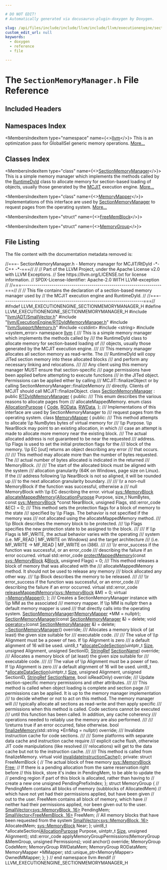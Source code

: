 ```yaml
---

# DO NOT EDIT!
# Automatically generated via docusaurus-plugin-doxygen by Doxygen.

slug: /api/files/include/include/llvm/include/llvm/executionengine/sectionmemorymanager-h
custom_edit_url: null
keywords:
  - doxygen
  - reference
  - file

---
```





# The `SectionMemoryManager.h` File Reference

<DoxygenPage pluginConfig={pluginConfig}>



## Included Headers

<IncludesList>
<IncludesListItem
  filePath="llvm/ADT/SmallVector.h"
  permalink="/docs/api/files/include/include/llvm/include/llvm/adt/smallvector-h"
  isLocal="true" />
<IncludesListItem
  filePath="llvm/ExecutionEngine/RTDyldMemoryManager.h"
  permalink="/docs/api/files/include/include/llvm/include/llvm/executionengine/rtdyldmemorymanager-h"
  isLocal="true" />
<IncludesListItem
  filePath="llvm/Support/Memory.h"
  permalink="/docs/api/files/include/include/llvm/include/llvm/support/memory-h"
  isLocal="true" />
<IncludesListItem
  filePath="cstdint"
  permalink=""
  isLocal="false" />
<IncludesListItem
  filePath="string"
  permalink=""
  isLocal="false" />
<IncludesListItem
  filePath="system_error"
  permalink=""
  isLocal="false" />
</IncludesList>

## Namespaces Index

<MembersIndex>

<MembersIndexItem
  type="namespace"
  name={<><a href="/docs/api/namespaces/llvm">llvm</a></>}>
This is an optimization pass for GlobalISel generic memory operations. <a href="/docs/api/namespaces/llvm/#details">More...</a>
</MembersIndexItem>

</MembersIndex>

## Classes Index

<MembersIndex>

<MembersIndexItem
  type="class"
  name={<><a href="/docs/api/classes/llvm/sectionmemorymanager">SectionMemoryManager</a></>}>
This is a simple memory manager which implements the methods called by the <a href="/docs/api/classes/llvm/runtimedyld">RuntimeDyld</a> class to allocate memory for section-based loading of objects, usually those generated by the <a href="/docs/api/classes/llvm/mcjit">MCJIT</a> execution engine. <a href="/docs/api/classes/llvm/sectionmemorymanager/#details">More...</a>
</MembersIndexItem>

<MembersIndexItem
  type="class"
  name={<><a href="/docs/api/classes/llvm/sectionmemorymanager/memorymapper">MemoryMapper</a></>}>
Implementations of this interface are used by <a href="/docs/api/classes/llvm/sectionmemorymanager">SectionMemoryManager</a> to request pages from the operating system. <a href="/docs/api/classes/llvm/sectionmemorymanager/memorymapper/#details">More...</a>
</MembersIndexItem>

<MembersIndexItem
  type="struct"
  name={<><a href="/docs/api/structs/llvm/sectionmemorymanager/freememblock">FreeMemBlock</a></>}>
</MembersIndexItem>

<MembersIndexItem
  type="struct"
  name={<><a href="/docs/api/structs/llvm/sectionmemorymanager/memorygroup">MemoryGroup</a></>}>
</MembersIndexItem>

</MembersIndex>


## File Listing

The file content with the documentation metadata removed is:

<ProgramListing>

<Link id="l00001" /><CodeLine lineNumber="1"><Highlight kind="comment">//===- SectionMemoryManager.h - Memory manager for MCJIT/RtDyld -&#42;- C++ -&#42;-===//</Highlight><Highlight kind="normal"></Highlight></CodeLine>
<Link id="l00002" /><CodeLine lineNumber="2"><Highlight kind="normal"></Highlight><Highlight kind="comment">//</Highlight><Highlight kind="normal"></Highlight></CodeLine>
<Link id="l00003" /><CodeLine lineNumber="3"><Highlight kind="normal"></Highlight><Highlight kind="comment">// Part of the LLVM Project, under the Apache License v2.0 with LLVM Exceptions.</Highlight><Highlight kind="normal"></Highlight></CodeLine>
<Link id="l00004" /><CodeLine lineNumber="4"><Highlight kind="normal"></Highlight><Highlight kind="comment">// See https://llvm.org/LICENSE.txt for license information.</Highlight><Highlight kind="normal"></Highlight></CodeLine>
<Link id="l00005" /><CodeLine lineNumber="5"><Highlight kind="normal"></Highlight><Highlight kind="comment">// SPDX-License-Identifier: Apache-2.0 WITH LLVM-exception</Highlight><Highlight kind="normal"></Highlight></CodeLine>
<Link id="l00006" /><CodeLine lineNumber="6"><Highlight kind="normal"></Highlight><Highlight kind="comment">//</Highlight><Highlight kind="normal"></Highlight></CodeLine>
<Link id="l00007" /><CodeLine lineNumber="7"><Highlight kind="normal"></Highlight><Highlight kind="comment">//===----------------------------------------------------------------------===//</Highlight><Highlight kind="normal"></Highlight></CodeLine>
<Link id="l00008" /><CodeLine lineNumber="8"><Highlight kind="normal"></Highlight><Highlight kind="comment">//</Highlight><Highlight kind="normal"></Highlight></CodeLine>
<Link id="l00009" /><CodeLine lineNumber="9"><Highlight kind="normal"></Highlight><Highlight kind="comment">// This file contains the declaration of a section-based memory manager used by</Highlight><Highlight kind="normal"></Highlight></CodeLine>
<Link id="l00010" /><CodeLine lineNumber="10"><Highlight kind="normal"></Highlight><Highlight kind="comment">// the MCJIT execution engine and RuntimeDyld.</Highlight><Highlight kind="normal"></Highlight></CodeLine>
<Link id="l00011" /><CodeLine lineNumber="11"><Highlight kind="normal"></Highlight><Highlight kind="comment">//</Highlight><Highlight kind="normal"></Highlight></CodeLine>
<Link id="l00012" /><CodeLine lineNumber="12"><Highlight kind="normal"></Highlight><Highlight kind="comment">//===----------------------------------------------------------------------===//</Highlight><Highlight kind="normal"></Highlight></CodeLine>
<Link id="l00013" /><CodeLine lineNumber="13"><Highlight kind="normal"></Highlight></CodeLine>
<Link id="l00014" /><CodeLine lineNumber="14"><Highlight kind="normal"></Highlight><Highlight kind="preprocessor">#ifndef LLVM&#95;EXECUTIONENGINE&#95;SECTIONMEMORYMANAGER&#95;H</Highlight><Highlight kind="normal"></Highlight></CodeLine>
<Link id="l00015" /><CodeLine lineNumber="15"><Highlight kind="normal"></Highlight><Highlight kind="preprocessor">#define LLVM&#95;EXECUTIONENGINE&#95;SECTIONMEMORYMANAGER&#95;H</Highlight><Highlight kind="normal"></Highlight></CodeLine>
<Link id="l00016" /><CodeLine lineNumber="16"><Highlight kind="normal"></Highlight></CodeLine>
<Link id="l00017" /><CodeLine lineNumber="17"><Highlight kind="normal"></Highlight><Highlight kind="preprocessor">#include &quot;<a href="/docs/api/files/include/include/llvm/include/llvm/adt/smallvector-h">llvm/ADT/SmallVector.h</a>&quot;</Highlight><Highlight kind="normal"></Highlight></CodeLine>
<Link id="l00018" /><CodeLine lineNumber="18"><Highlight kind="normal"></Highlight><Highlight kind="preprocessor">#include &quot;<a href="/docs/api/files/include/include/llvm/include/llvm/executionengine/rtdyldmemorymanager-h">llvm/ExecutionEngine/RTDyldMemoryManager.h</a>&quot;</Highlight><Highlight kind="normal"></Highlight></CodeLine>
<Link id="l00019" /><CodeLine lineNumber="19"><Highlight kind="normal"></Highlight><Highlight kind="preprocessor">#include &quot;<a href="/docs/api/files/include/include/llvm/include/llvm/support/memory-h">llvm/Support/Memory.h</a>&quot;</Highlight><Highlight kind="normal"></Highlight></CodeLine>
<Link id="l00020" /><CodeLine lineNumber="20"><Highlight kind="normal"></Highlight><Highlight kind="preprocessor">#include &lt;cstdint&gt;</Highlight><Highlight kind="normal"></Highlight></CodeLine>
<Link id="l00021" /><CodeLine lineNumber="21"><Highlight kind="normal"></Highlight><Highlight kind="preprocessor">#include &lt;string&gt;</Highlight><Highlight kind="normal"></Highlight></CodeLine>
<Link id="l00022" /><CodeLine lineNumber="22"><Highlight kind="normal"></Highlight><Highlight kind="preprocessor">#include &lt;system&#95;error&gt;</Highlight><Highlight kind="normal"></Highlight></CodeLine>
<Link id="l00023" /><CodeLine lineNumber="23"><Highlight kind="normal"></Highlight></CodeLine>
<Link id="l00024" /><CodeLine lineNumber="24"><Highlight kind="normal"></Highlight><Highlight kind="keyword">namespace </Highlight><Highlight kind="normal"><a href="/docs/api/namespaces/llvm">llvm</a> &#123;</Highlight></CodeLine>
<Link id="l00025" /><CodeLine lineNumber="25"><Highlight kind="normal"></Highlight><Highlight kind="comment"></Highlight></CodeLine>
<Link id="l00026" /><CodeLine lineNumber="26"><Highlight kind="comment">/// This is a simple memory manager which implements the methods called by</Highlight></CodeLine>
<Link id="l00027" /><CodeLine lineNumber="27"><Highlight kind="comment">/// the RuntimeDyld class to allocate memory for section-based loading of</Highlight></CodeLine>
<Link id="l00028" /><CodeLine lineNumber="28"><Highlight kind="comment">/// objects, usually those generated by the MCJIT execution engine.</Highlight></CodeLine>
<Link id="l00029" /><CodeLine lineNumber="29"><Highlight kind="comment">///</Highlight></CodeLine>
<Link id="l00030" /><CodeLine lineNumber="30"><Highlight kind="comment">/// This memory manager allocates all section memory as read-write.  The</Highlight></CodeLine>
<Link id="l00031" /><CodeLine lineNumber="31"><Highlight kind="comment">/// RuntimeDyld will copy JITed section memory into these allocated blocks</Highlight></CodeLine>
<Link id="l00032" /><CodeLine lineNumber="32"><Highlight kind="comment">/// and perform any necessary linking and relocations.</Highlight></CodeLine>
<Link id="l00033" /><CodeLine lineNumber="33"><Highlight kind="comment">///</Highlight></CodeLine>
<Link id="l00034" /><CodeLine lineNumber="34"><Highlight kind="comment">/// Any client using this memory manager MUST ensure that section-specific</Highlight></CodeLine>
<Link id="l00035" /><CodeLine lineNumber="35"><Highlight kind="comment">/// page permissions have been applied before attempting to execute functions</Highlight></CodeLine>
<Link id="l00036" /><CodeLine lineNumber="36"><Highlight kind="comment">/// in the JITed object.  Permissions can be applied either by calling</Highlight></CodeLine>
<Link id="l00037" /><CodeLine lineNumber="37"><Highlight kind="comment">/// MCJIT::finalizeObject or by calling SectionMemoryManager::finalizeMemory</Highlight></CodeLine>
<Link id="l00038" /><CodeLine lineNumber="38"><Highlight kind="comment">/// directly.  Clients of MCJIT should call MCJIT::finalizeObject.</Highlight><Highlight kind="normal"></Highlight></CodeLine>
<Link id="l00039" /><CodeLine lineNumber="39" lineLink="/docs/api/classes/llvm/sectionmemorymanager"><Highlight kind="normal"></Highlight><Highlight kind="keyword">class </Highlight><Highlight kind="normal"><a href="/docs/api/classes/llvm/sectionmemorymanager/#a3238490fd7e79eeb59559c5a9c57adb8">SectionMemoryManager</a> : </Highlight><Highlight kind="keyword">public</Highlight><Highlight kind="normal"> <a href="/docs/api/classes/llvm/rtdyldmemorymanager/#a741baee07db1228a893824c9f6e5c683">RTDyldMemoryManager</a> &#123;</Highlight></CodeLine>
<Link id="l00040" /><CodeLine lineNumber="40"><Highlight kind="normal"></Highlight><Highlight kind="keyword">public</Highlight><Highlight kind="normal">:</Highlight><Highlight kind="comment"></Highlight></CodeLine>
<Link id="l00041" /><CodeLine lineNumber="41"><Highlight kind="comment">  /// This enum describes the various reasons to allocate pages from</Highlight></CodeLine>
<Link id="l00042" /><CodeLine lineNumber="42"><Highlight kind="comment">  /// allocateMappedMemory.</Highlight><Highlight kind="normal"></Highlight></CodeLine>
<Link id="l00043" /><CodeLine lineNumber="43" lineLink="/docs/api/classes/llvm/sectionmemorymanager/#a0cdbe52ddf56f7c9188174848e9423a4"><Highlight kind="normal">  </Highlight><Highlight kind="keyword">enum class</Highlight><Highlight kind="normal"> <a href="/docs/api/classes/llvm/sectionmemorymanager/#a0cdbe52ddf56f7c9188174848e9423a4">AllocationPurpose</a> &#123;</Highlight></CodeLine>
<Link id="l00044" /><CodeLine lineNumber="44" lineLink="/docs/api/classes/llvm/sectionmemorymanager/#a0cdbe52ddf56f7c9188174848e9423a4aca0dbad92a874b2f69b549293387925e"><Highlight kind="normal">    <a href="/docs/api/classes/llvm/sectionmemorymanager/#a0cdbe52ddf56f7c9188174848e9423a4aca0dbad92a874b2f69b549293387925e">Code</a>,</Highlight></CodeLine>
<Link id="l00045" /><CodeLine lineNumber="45" lineLink="/docs/api/classes/llvm/sectionmemorymanager/#a0cdbe52ddf56f7c9188174848e9423a4a38ff86a50131b388742b542528d67ac7"><Highlight kind="normal">    <a href="/docs/api/classes/llvm/sectionmemorymanager/#a0cdbe52ddf56f7c9188174848e9423a4a38ff86a50131b388742b542528d67ac7">ROData</a>,</Highlight></CodeLine>
<Link id="l00046" /><CodeLine lineNumber="46" lineLink="/docs/api/classes/llvm/sectionmemorymanager/#a0cdbe52ddf56f7c9188174848e9423a4a93131f8e50abc73a8e6bf07701a3633c"><Highlight kind="normal">    <a href="/docs/api/classes/llvm/sectionmemorymanager/#a0cdbe52ddf56f7c9188174848e9423a4a93131f8e50abc73a8e6bf07701a3633c">RWData</a>,</Highlight></CodeLine>
<Link id="l00047" /><CodeLine lineNumber="47"><Highlight kind="normal">  &#125;;</Highlight></CodeLine>
<Link id="l00048" /><CodeLine lineNumber="48"><Highlight kind="normal"></Highlight><Highlight kind="comment"></Highlight></CodeLine>
<Link id="l00049" /><CodeLine lineNumber="49"><Highlight kind="comment">  /// Implementations of this interface are used by SectionMemoryManager to</Highlight></CodeLine>
<Link id="l00050" /><CodeLine lineNumber="50"><Highlight kind="comment">  /// request pages from the operating system.</Highlight><Highlight kind="normal"></Highlight></CodeLine>
<Link id="l00051" /><CodeLine lineNumber="51" lineLink="/docs/api/classes/llvm/sectionmemorymanager/memorymapper"><Highlight kind="normal">  </Highlight><Highlight kind="keyword">class </Highlight><Highlight kind="normal"><a href="/docs/api/classes/llvm/sectionmemorymanager/memorymapper">MemoryMapper</a> &#123;</Highlight></CodeLine>
<Link id="l00052" /><CodeLine lineNumber="52"><Highlight kind="normal">  </Highlight><Highlight kind="keyword">public</Highlight><Highlight kind="normal">:</Highlight><Highlight kind="comment"></Highlight></CodeLine>
<Link id="l00053" /><CodeLine lineNumber="53"><Highlight kind="comment">    /// This method attempts to allocate \\p NumBytes bytes of virtual memory for</Highlight></CodeLine>
<Link id="l00054" /><CodeLine lineNumber="54"><Highlight kind="comment">    /// \\p Purpose.  \\p NearBlock may point to an existing allocation, in which</Highlight></CodeLine>
<Link id="l00055" /><CodeLine lineNumber="55"><Highlight kind="comment">    /// case an attempt is made to allocate more memory near the existing block.</Highlight></CodeLine>
<Link id="l00056" /><CodeLine lineNumber="56"><Highlight kind="comment">    /// The actual allocated address is not guaranteed to be near the requested</Highlight></CodeLine>
<Link id="l00057" /><CodeLine lineNumber="57"><Highlight kind="comment">    /// address.  \\p Flags is used to set the initial protection flags for the</Highlight></CodeLine>
<Link id="l00058" /><CodeLine lineNumber="58"><Highlight kind="comment">    /// block of the memory.  \\p EC &#91;out&#93; returns an object describing any error</Highlight></CodeLine>
<Link id="l00059" /><CodeLine lineNumber="59"><Highlight kind="comment">    /// that occurs.</Highlight></CodeLine>
<Link id="l00060" /><CodeLine lineNumber="60"><Highlight kind="comment">    ///</Highlight></CodeLine>
<Link id="l00061" /><CodeLine lineNumber="61"><Highlight kind="comment">    /// This method may allocate more than the number of bytes requested.  The</Highlight></CodeLine>
<Link id="l00062" /><CodeLine lineNumber="62"><Highlight kind="comment">    /// actual number of bytes allocated is indicated in the returned</Highlight></CodeLine>
<Link id="l00063" /><CodeLine lineNumber="63"><Highlight kind="comment">    /// MemoryBlock.</Highlight></CodeLine>
<Link id="l00064" /><CodeLine lineNumber="64"><Highlight kind="comment">    ///</Highlight></CodeLine>
<Link id="l00065" /><CodeLine lineNumber="65"><Highlight kind="comment">    /// The start of the allocated block must be aligned with the system</Highlight></CodeLine>
<Link id="l00066" /><CodeLine lineNumber="66"><Highlight kind="comment">    /// allocation granularity (64K on Windows, page size on Linux).  If the</Highlight></CodeLine>
<Link id="l00067" /><CodeLine lineNumber="67"><Highlight kind="comment">    /// address following \\p NearBlock is not so aligned, it will be rounded up</Highlight></CodeLine>
<Link id="l00068" /><CodeLine lineNumber="68"><Highlight kind="comment">    /// to the next allocation granularity boundary.</Highlight></CodeLine>
<Link id="l00069" /><CodeLine lineNumber="69"><Highlight kind="comment">    ///</Highlight></CodeLine>
<Link id="l00070" /><CodeLine lineNumber="70"><Highlight kind="comment">    /// \\r a non-null MemoryBlock if the function was successful, otherwise a</Highlight></CodeLine>
<Link id="l00071" /><CodeLine lineNumber="71"><Highlight kind="comment">    /// null MemoryBlock with \\p EC describing the error.</Highlight><Highlight kind="normal"></Highlight></CodeLine>
<Link id="l00072" /><CodeLine lineNumber="72"><Highlight kind="normal">    </Highlight><Highlight kind="keyword">virtual</Highlight><Highlight kind="normal"> <a href="/docs/api/classes/llvm/sys/memoryblock">sys::MemoryBlock</a></Highlight></CodeLine>
<Link id="l00073" /><CodeLine lineNumber="73" lineLink="/docs/api/classes/llvm/sectionmemorymanager/memorymapper/#adde0a4f446b881cf0417f861d025066f"><Highlight kind="normal">    <a href="/docs/api/classes/llvm/sectionmemorymanager/memorymapper/#adde0a4f446b881cf0417f861d025066f">allocateMappedMemory</a>(<a href="/docs/api/classes/llvm/sectionmemorymanager/#a0cdbe52ddf56f7c9188174848e9423a4">AllocationPurpose</a> Purpose, </Highlight><Highlight kind="keywordtype">size&#95;t</Highlight><Highlight kind="normal"> NumBytes,</Highlight></CodeLine>
<Link id="l00074" /><CodeLine lineNumber="74"><Highlight kind="normal">                         </Highlight><Highlight kind="keyword">const</Highlight><Highlight kind="normal"> <a href="/docs/api/classes/llvm/sys/memoryblock">sys::MemoryBlock</a> &#42;</Highlight><Highlight kind="keyword">const</Highlight><Highlight kind="normal"> NearBlock,</Highlight></CodeLine>
<Link id="l00075" /><CodeLine lineNumber="75"><Highlight kind="normal">                         </Highlight><Highlight kind="keywordtype">unsigned</Highlight><Highlight kind="normal"> Flags, std::error&#95;code &amp;EC) = 0;</Highlight></CodeLine>
<Link id="l00076" /><CodeLine lineNumber="76"><Highlight kind="normal"></Highlight><Highlight kind="comment"></Highlight></CodeLine>
<Link id="l00077" /><CodeLine lineNumber="77"><Highlight kind="comment">    /// This method sets the protection flags for a block of memory to the state</Highlight></CodeLine>
<Link id="l00078" /><CodeLine lineNumber="78"><Highlight kind="comment">    /// specified by \\p Flags.  The behavior is not specified if the memory was</Highlight></CodeLine>
<Link id="l00079" /><CodeLine lineNumber="79"><Highlight kind="comment">    /// not allocated using the allocateMappedMemory method.</Highlight></CodeLine>
<Link id="l00080" /><CodeLine lineNumber="80"><Highlight kind="comment">    /// \\p Block describes the memory block to be protected.</Highlight></CodeLine>
<Link id="l00081" /><CodeLine lineNumber="81"><Highlight kind="comment">    /// \\p Flags specifies the new protection state to be assigned to the block.</Highlight></CodeLine>
<Link id="l00082" /><CodeLine lineNumber="82"><Highlight kind="comment">    ///</Highlight></CodeLine>
<Link id="l00083" /><CodeLine lineNumber="83"><Highlight kind="comment">    /// If \\p Flags is MF&#95;WRITE, the actual behavior varies with the operating</Highlight></CodeLine>
<Link id="l00084" /><CodeLine lineNumber="84"><Highlight kind="comment">    /// system (i.e. MF&#95;READ | MF&#95;WRITE on Windows) and the target architecture</Highlight></CodeLine>
<Link id="l00085" /><CodeLine lineNumber="85"><Highlight kind="comment">    /// (i.e. MF&#95;WRITE -&gt; MF&#95;READ | MF&#95;WRITE on i386).</Highlight></CodeLine>
<Link id="l00086" /><CodeLine lineNumber="86"><Highlight kind="comment">    ///</Highlight></CodeLine>
<Link id="l00087" /><CodeLine lineNumber="87"><Highlight kind="comment">    /// \\r error&#95;success if the function was successful, or an error&#95;code</Highlight></CodeLine>
<Link id="l00088" /><CodeLine lineNumber="88"><Highlight kind="comment">    /// describing the failure if an error occurred.</Highlight><Highlight kind="normal"></Highlight></CodeLine>
<Link id="l00089" /><CodeLine lineNumber="89" lineLink="/docs/api/classes/llvm/sectionmemorymanager/memorymapper/#a1f7f6733e8af2f2911c2ff4832b5d693"><Highlight kind="normal">    </Highlight><Highlight kind="keyword">virtual</Highlight><Highlight kind="normal"> std::error&#95;code <a href="/docs/api/classes/llvm/sectionmemorymanager/memorymapper/#a1f7f6733e8af2f2911c2ff4832b5d693">protectMappedMemory</a>(</Highlight><Highlight kind="keyword">const</Highlight><Highlight kind="normal"> <a href="/docs/api/classes/llvm/sys/memoryblock">sys::MemoryBlock</a> &amp;<a href="/docs/api/namespaces/llvm/#a0e00fad9c34de40b1e31f3aa6f8e024cae1e4c8c9ccd9fc39c391da4bcd093fb2">Block</a>,</Highlight></CodeLine>
<Link id="l00090" /><CodeLine lineNumber="90"><Highlight kind="normal">                                                </Highlight><Highlight kind="keywordtype">unsigned</Highlight><Highlight kind="normal"> Flags) = 0;</Highlight></CodeLine>
<Link id="l00091" /><CodeLine lineNumber="91"><Highlight kind="normal"></Highlight><Highlight kind="comment"></Highlight></CodeLine>
<Link id="l00092" /><CodeLine lineNumber="92"><Highlight kind="comment">    /// This method releases a block of memory that was allocated with the</Highlight></CodeLine>
<Link id="l00093" /><CodeLine lineNumber="93"><Highlight kind="comment">    /// allocateMappedMemory method. It should not be used to release any memory</Highlight></CodeLine>
<Link id="l00094" /><CodeLine lineNumber="94"><Highlight kind="comment">    /// block allocated any other way.</Highlight></CodeLine>
<Link id="l00095" /><CodeLine lineNumber="95"><Highlight kind="comment">    /// \\p Block describes the memory to be released.</Highlight></CodeLine>
<Link id="l00096" /><CodeLine lineNumber="96"><Highlight kind="comment">    ///</Highlight></CodeLine>
<Link id="l00097" /><CodeLine lineNumber="97"><Highlight kind="comment">    /// \\r error&#95;success if the function was successful, or an error&#95;code</Highlight></CodeLine>
<Link id="l00098" /><CodeLine lineNumber="98"><Highlight kind="comment">    /// describing the failure if an error occurred.</Highlight><Highlight kind="normal"></Highlight></CodeLine>
<Link id="l00099" /><CodeLine lineNumber="99" lineLink="/docs/api/classes/llvm/sectionmemorymanager/memorymapper/#aae2a1c0635ac55f4ca9fc83bb46463ac"><Highlight kind="normal">    </Highlight><Highlight kind="keyword">virtual</Highlight><Highlight kind="normal"> std::error&#95;code <a href="/docs/api/classes/llvm/sectionmemorymanager/memorymapper/#aae2a1c0635ac55f4ca9fc83bb46463ac">releaseMappedMemory</a>(<a href="/docs/api/classes/llvm/sys/memoryblock">sys::MemoryBlock</a> &amp;M) = 0;</Highlight></CodeLine>
<Link id="l00100" /><CodeLine lineNumber="100"><Highlight kind="normal"></Highlight></CodeLine>
<Link id="l00101" /><CodeLine lineNumber="101" lineLink="/docs/api/classes/llvm/sectionmemorymanager/memorymapper/#a4d89f052a2a35640380e0f5e13c770c8"><Highlight kind="normal">    </Highlight><Highlight kind="keyword">virtual</Highlight><Highlight kind="normal"> <a href="/docs/api/classes/llvm/sectionmemorymanager/memorymapper/#a4d89f052a2a35640380e0f5e13c770c8">~MemoryMapper</a>();</Highlight></CodeLine>
<Link id="l00102" /><CodeLine lineNumber="102"><Highlight kind="normal">  &#125;;</Highlight></CodeLine>
<Link id="l00103" /><CodeLine lineNumber="103"><Highlight kind="normal"></Highlight><Highlight kind="comment"></Highlight></CodeLine>
<Link id="l00104" /><CodeLine lineNumber="104"><Highlight kind="comment">  /// Creates a SectionMemoryManager instance with \\p MM as the associated</Highlight></CodeLine>
<Link id="l00105" /><CodeLine lineNumber="105"><Highlight kind="comment">  /// memory mapper.  If \\p MM is nullptr then a default memory mapper is used</Highlight></CodeLine>
<Link id="l00106" /><CodeLine lineNumber="106"><Highlight kind="comment">  /// that directly calls into the operating system.</Highlight><Highlight kind="normal"></Highlight></CodeLine>
<Link id="l00107" /><CodeLine lineNumber="107"><Highlight kind="normal">  <a href="/docs/api/classes/llvm/sectionmemorymanager/#a3238490fd7e79eeb59559c5a9c57adb8">SectionMemoryManager</a>(<a href="/docs/api/classes/llvm/sectionmemorymanager/memorymapper">MemoryMapper</a> &#42;MM = </Highlight><Highlight kind="keyword">nullptr</Highlight><Highlight kind="normal">);</Highlight></CodeLine>
<Link id="l00108" /><CodeLine lineNumber="108" lineLink="/docs/api/classes/llvm/sectionmemorymanager/#ad7b4628d82be8aec032d1b3198040d55"><Highlight kind="normal">  <a href="/docs/api/classes/llvm/sectionmemorymanager/#ad7b4628d82be8aec032d1b3198040d55">SectionMemoryManager</a>(</Highlight><Highlight kind="keyword">const</Highlight><Highlight kind="normal"> <a href="/docs/api/classes/llvm/sectionmemorymanager/#a3238490fd7e79eeb59559c5a9c57adb8">SectionMemoryManager</a> &amp;) = </Highlight><Highlight kind="keyword">delete</Highlight><Highlight kind="normal">;</Highlight></CodeLine>
<Link id="l00109" /><CodeLine lineNumber="109" lineLink="/docs/api/classes/llvm/sectionmemorymanager/#a9d3af0bc08da43e2c91b20edccca6ceb"><Highlight kind="normal">  </Highlight><Highlight kind="keywordtype">void</Highlight><Highlight kind="normal"> <a href="/docs/api/classes/llvm/sectionmemorymanager/#a9d3af0bc08da43e2c91b20edccca6ceb">operator=</a>(</Highlight><Highlight kind="keyword">const</Highlight><Highlight kind="normal"> <a href="/docs/api/classes/llvm/sectionmemorymanager/#a3238490fd7e79eeb59559c5a9c57adb8">SectionMemoryManager</a> &amp;) = </Highlight><Highlight kind="keyword">delete</Highlight><Highlight kind="normal">;</Highlight></CodeLine>
<Link id="l00110" /><CodeLine lineNumber="110"><Highlight kind="normal">  <a href="/docs/api/classes/llvm/sectionmemorymanager/#a709a05abb7e82c5c8fefcc7ee16a3252">~SectionMemoryManager</a>() </Highlight><Highlight kind="keyword">override</Highlight><Highlight kind="normal">;</Highlight></CodeLine>
<Link id="l00111" /><CodeLine lineNumber="111"><Highlight kind="normal"></Highlight><Highlight kind="comment"></Highlight></CodeLine>
<Link id="l00112" /><CodeLine lineNumber="112"><Highlight kind="comment">  /// Allocates a memory block of (at least) the given size suitable for</Highlight></CodeLine>
<Link id="l00113" /><CodeLine lineNumber="113"><Highlight kind="comment">  /// executable code.</Highlight></CodeLine>
<Link id="l00114" /><CodeLine lineNumber="114"><Highlight kind="comment">  ///</Highlight></CodeLine>
<Link id="l00115" /><CodeLine lineNumber="115"><Highlight kind="comment">  /// The value of \\p Alignment must be a power of two.  If \\p Alignment is zero</Highlight></CodeLine>
<Link id="l00116" /><CodeLine lineNumber="116"><Highlight kind="comment">  /// a default alignment of 16 will be used.</Highlight><Highlight kind="normal"></Highlight></CodeLine>
<Link id="l00117" /><CodeLine lineNumber="117"><Highlight kind="normal">  uint8&#95;t &#42;<a href="/docs/api/classes/llvm/sectionmemorymanager/#acfcf22eac937cf698005e9cc378cad73">allocateCodeSection</a>(uintptr&#95;t <a href="/docs/api/files/lib/lib/analysis/inlineorder-cpp/#a7ee6f0cb51c3b9056199e9a0001fe8c3a6f6cb72d544962fa333e2e34ce64f719">Size</a>, </Highlight><Highlight kind="keywordtype">unsigned</Highlight><Highlight kind="normal"> Alignment,</Highlight></CodeLine>
<Link id="l00118" /><CodeLine lineNumber="118"><Highlight kind="normal">                               </Highlight><Highlight kind="keywordtype">unsigned</Highlight><Highlight kind="normal"> SectionID,</Highlight></CodeLine>
<Link id="l00119" /><CodeLine lineNumber="119"><Highlight kind="normal">                               <a href="/docs/api/classes/llvm/stringref">StringRef</a> <a href="/docs/api/structs/llvm/sectionname">SectionName</a>) </Highlight><Highlight kind="keyword">override</Highlight><Highlight kind="normal">;</Highlight></CodeLine>
<Link id="l00120" /><CodeLine lineNumber="120"><Highlight kind="normal"></Highlight><Highlight kind="comment"></Highlight></CodeLine>
<Link id="l00121" /><CodeLine lineNumber="121"><Highlight kind="comment">  /// Allocates a memory block of (at least) the given size suitable for</Highlight></CodeLine>
<Link id="l00122" /><CodeLine lineNumber="122"><Highlight kind="comment">  /// executable code.</Highlight></CodeLine>
<Link id="l00123" /><CodeLine lineNumber="123"><Highlight kind="comment">  ///</Highlight></CodeLine>
<Link id="l00124" /><CodeLine lineNumber="124"><Highlight kind="comment">  /// The value of \\p Alignment must be a power of two.  If \\p Alignment is zero</Highlight></CodeLine>
<Link id="l00125" /><CodeLine lineNumber="125"><Highlight kind="comment">  /// a default alignment of 16 will be used.</Highlight><Highlight kind="normal"></Highlight></CodeLine>
<Link id="l00126" /><CodeLine lineNumber="126"><Highlight kind="normal">  uint8&#95;t &#42;<a href="/docs/api/classes/llvm/sectionmemorymanager/#ac4eeaddc4bbbe555cb2abc159b96492c">allocateDataSection</a>(uintptr&#95;t <a href="/docs/api/files/lib/lib/analysis/inlineorder-cpp/#a7ee6f0cb51c3b9056199e9a0001fe8c3a6f6cb72d544962fa333e2e34ce64f719">Size</a>, </Highlight><Highlight kind="keywordtype">unsigned</Highlight><Highlight kind="normal"> Alignment,</Highlight></CodeLine>
<Link id="l00127" /><CodeLine lineNumber="127"><Highlight kind="normal">                               </Highlight><Highlight kind="keywordtype">unsigned</Highlight><Highlight kind="normal"> SectionID, <a href="/docs/api/classes/llvm/stringref">StringRef</a> <a href="/docs/api/structs/llvm/sectionname">SectionName</a>,</Highlight></CodeLine>
<Link id="l00128" /><CodeLine lineNumber="128"><Highlight kind="normal">                               </Highlight><Highlight kind="keywordtype">bool</Highlight><Highlight kind="normal"> isReadOnly) </Highlight><Highlight kind="keyword">override</Highlight><Highlight kind="normal">;</Highlight></CodeLine>
<Link id="l00129" /><CodeLine lineNumber="129"><Highlight kind="normal"></Highlight><Highlight kind="comment"></Highlight></CodeLine>
<Link id="l00130" /><CodeLine lineNumber="130"><Highlight kind="comment">  /// Update section-specific memory permissions and other attributes.</Highlight></CodeLine>
<Link id="l00131" /><CodeLine lineNumber="131"><Highlight kind="comment">  ///</Highlight></CodeLine>
<Link id="l00132" /><CodeLine lineNumber="132"><Highlight kind="comment">  /// This method is called when object loading is complete and section page</Highlight></CodeLine>
<Link id="l00133" /><CodeLine lineNumber="133"><Highlight kind="comment">  /// permissions can be applied.  It is up to the memory manager implementation</Highlight></CodeLine>
<Link id="l00134" /><CodeLine lineNumber="134"><Highlight kind="comment">  /// to decide whether or not to act on this method.  The memory manager will</Highlight></CodeLine>
<Link id="l00135" /><CodeLine lineNumber="135"><Highlight kind="comment">  /// typically allocate all sections as read-write and then apply specific</Highlight></CodeLine>
<Link id="l00136" /><CodeLine lineNumber="136"><Highlight kind="comment">  /// permissions when this method is called.  Code sections cannot be executed</Highlight></CodeLine>
<Link id="l00137" /><CodeLine lineNumber="137"><Highlight kind="comment">  /// until this function has been called.  In addition, any cache coherency</Highlight></CodeLine>
<Link id="l00138" /><CodeLine lineNumber="138"><Highlight kind="comment">  /// operations needed to reliably use the memory are also performed.</Highlight></CodeLine>
<Link id="l00139" /><CodeLine lineNumber="139"><Highlight kind="comment">  ///</Highlight></CodeLine>
<Link id="l00140" /><CodeLine lineNumber="140"><Highlight kind="comment">  /// \\returns true if an error occurred, false otherwise.</Highlight><Highlight kind="normal"></Highlight></CodeLine>
<Link id="l00141" /><CodeLine lineNumber="141"><Highlight kind="normal">  </Highlight><Highlight kind="keywordtype">bool</Highlight><Highlight kind="normal"> <a href="/docs/api/classes/llvm/sectionmemorymanager/#af06d61d7c637095c5b7270b34224c5dd">finalizeMemory</a>(std::string &#42;ErrMsg = </Highlight><Highlight kind="keyword">nullptr</Highlight><Highlight kind="normal">) </Highlight><Highlight kind="keyword">override</Highlight><Highlight kind="normal">;</Highlight></CodeLine>
<Link id="l00142" /><CodeLine lineNumber="142"><Highlight kind="normal"></Highlight><Highlight kind="comment"></Highlight></CodeLine>
<Link id="l00143" /><CodeLine lineNumber="143"><Highlight kind="comment">  /// Invalidate instruction cache for code sections.</Highlight></CodeLine>
<Link id="l00144" /><CodeLine lineNumber="144"><Highlight kind="comment">  ///</Highlight></CodeLine>
<Link id="l00145" /><CodeLine lineNumber="145"><Highlight kind="comment">  /// Some platforms with separate data cache and instruction cache require</Highlight></CodeLine>
<Link id="l00146" /><CodeLine lineNumber="146"><Highlight kind="comment">  /// explicit cache flush, otherwise JIT code manipulations (like resolved</Highlight></CodeLine>
<Link id="l00147" /><CodeLine lineNumber="147"><Highlight kind="comment">  /// relocations) will get to the data cache but not to the instruction cache.</Highlight></CodeLine>
<Link id="l00148" /><CodeLine lineNumber="148"><Highlight kind="comment">  ///</Highlight></CodeLine>
<Link id="l00149" /><CodeLine lineNumber="149"><Highlight kind="comment">  /// This method is called from finalizeMemory.</Highlight><Highlight kind="normal"></Highlight></CodeLine>
<Link id="l00150" /><CodeLine lineNumber="150"><Highlight kind="normal">  </Highlight><Highlight kind="keyword">virtual</Highlight><Highlight kind="normal"> </Highlight><Highlight kind="keywordtype">void</Highlight><Highlight kind="normal"> <a href="/docs/api/classes/llvm/sectionmemorymanager/#a64835973f93c4f018aa377870e15ee97">invalidateInstructionCache</a>();</Highlight></CodeLine>
<Link id="l00151" /><CodeLine lineNumber="151"><Highlight kind="normal"></Highlight></CodeLine>
<Link id="l00152" /><CodeLine lineNumber="152"><Highlight kind="normal"></Highlight><Highlight kind="keyword">private</Highlight><Highlight kind="normal">:</Highlight></CodeLine>
<Link id="l00153" /><CodeLine lineNumber="153"><Highlight kind="normal">  </Highlight><Highlight kind="keyword">struct </Highlight><Highlight kind="normal">FreeMemBlock &#123;</Highlight></CodeLine>
<Link id="l00154" /><CodeLine lineNumber="154"><Highlight kind="normal">    </Highlight><Highlight kind="comment">// The actual block of free memory</Highlight><Highlight kind="normal"></Highlight></CodeLine>
<Link id="l00155" /><CodeLine lineNumber="155"><Highlight kind="normal">    <a href="/docs/api/classes/llvm/sys/memoryblock">sys::MemoryBlock</a> <a href="/docs/api/namespaces/llvm/#a264176188c0aadccd3ca5b6929b5a2e1ab24ce0cd392a5b0b8dedc66c25213594">Free</a>;</Highlight></CodeLine>
<Link id="l00156" /><CodeLine lineNumber="156"><Highlight kind="normal">    </Highlight><Highlight kind="comment">// If there is a pending allocation from the same reservation right before</Highlight><Highlight kind="normal"></Highlight></CodeLine>
<Link id="l00157" /><CodeLine lineNumber="157"><Highlight kind="normal">    </Highlight><Highlight kind="comment">// this block, store it&#39;s index in PendingMem, to be able to update the</Highlight><Highlight kind="normal"></Highlight></CodeLine>
<Link id="l00158" /><CodeLine lineNumber="158"><Highlight kind="normal">    </Highlight><Highlight kind="comment">// pending region if part of this block is allocated, rather than having to</Highlight><Highlight kind="normal"></Highlight></CodeLine>
<Link id="l00159" /><CodeLine lineNumber="159"><Highlight kind="normal">    </Highlight><Highlight kind="comment">// create a new one</Highlight><Highlight kind="normal"></Highlight></CodeLine>
<Link id="l00160" /><CodeLine lineNumber="160"><Highlight kind="normal">    </Highlight><Highlight kind="keywordtype">unsigned</Highlight><Highlight kind="normal"> PendingPrefixIndex;</Highlight></CodeLine>
<Link id="l00161" /><CodeLine lineNumber="161"><Highlight kind="normal">  &#125;;</Highlight></CodeLine>
<Link id="l00162" /><CodeLine lineNumber="162"><Highlight kind="normal"></Highlight></CodeLine>
<Link id="l00163" /><CodeLine lineNumber="163"><Highlight kind="normal">  </Highlight><Highlight kind="keyword">struct </Highlight><Highlight kind="normal">MemoryGroup &#123;</Highlight></CodeLine>
<Link id="l00164" /><CodeLine lineNumber="164"><Highlight kind="normal">    </Highlight><Highlight kind="comment">// PendingMem contains all blocks of memory (subblocks of AllocatedMem)</Highlight><Highlight kind="normal"></Highlight></CodeLine>
<Link id="l00165" /><CodeLine lineNumber="165"><Highlight kind="normal">    </Highlight><Highlight kind="comment">// which have not yet had their permissions applied, but have been given</Highlight><Highlight kind="normal"></Highlight></CodeLine>
<Link id="l00166" /><CodeLine lineNumber="166"><Highlight kind="normal">    </Highlight><Highlight kind="comment">// out to the user. FreeMem contains all block of memory, which have</Highlight><Highlight kind="normal"></Highlight></CodeLine>
<Link id="l00167" /><CodeLine lineNumber="167"><Highlight kind="normal">    </Highlight><Highlight kind="comment">// neither had their permissions applied, nor been given out to the user.</Highlight><Highlight kind="normal"></Highlight></CodeLine>
<Link id="l00168" /><CodeLine lineNumber="168"><Highlight kind="normal">    <a href="/docs/api/classes/llvm/smallvector">SmallVector&lt;sys::MemoryBlock, 16&gt;</a> PendingMem;</Highlight></CodeLine>
<Link id="l00169" /><CodeLine lineNumber="169"><Highlight kind="normal">    <a href="/docs/api/classes/llvm/smallvector">SmallVector&lt;FreeMemBlock, 16&gt;</a> FreeMem;</Highlight></CodeLine>
<Link id="l00170" /><CodeLine lineNumber="170"><Highlight kind="normal"></Highlight></CodeLine>
<Link id="l00171" /><CodeLine lineNumber="171"><Highlight kind="normal">    </Highlight><Highlight kind="comment">// All memory blocks that have been requested from the system</Highlight><Highlight kind="normal"></Highlight></CodeLine>
<Link id="l00172" /><CodeLine lineNumber="172"><Highlight kind="normal">    <a href="/docs/api/classes/llvm/smallvector">SmallVector&lt;sys::MemoryBlock, 16&gt;</a> AllocatedMem;</Highlight></CodeLine>
<Link id="l00173" /><CodeLine lineNumber="173"><Highlight kind="normal"></Highlight></CodeLine>
<Link id="l00174" /><CodeLine lineNumber="174"><Highlight kind="normal">    <a href="/docs/api/classes/llvm/sys/memoryblock">sys::MemoryBlock</a> Near;</Highlight></CodeLine>
<Link id="l00175" /><CodeLine lineNumber="175"><Highlight kind="normal">  &#125;;</Highlight></CodeLine>
<Link id="l00176" /><CodeLine lineNumber="176"><Highlight kind="normal"></Highlight></CodeLine>
<Link id="l00177" /><CodeLine lineNumber="177"><Highlight kind="normal">  uint8&#95;t &#42;allocateSection(<a href="/docs/api/classes/llvm/sectionmemorymanager/#a0cdbe52ddf56f7c9188174848e9423a4">AllocationPurpose</a> Purpose, uintptr&#95;t <a href="/docs/api/files/lib/lib/analysis/inlineorder-cpp/#a7ee6f0cb51c3b9056199e9a0001fe8c3a6f6cb72d544962fa333e2e34ce64f719">Size</a>,</Highlight></CodeLine>
<Link id="l00178" /><CodeLine lineNumber="178"><Highlight kind="normal">                           </Highlight><Highlight kind="keywordtype">unsigned</Highlight><Highlight kind="normal"> Alignment);</Highlight></CodeLine>
<Link id="l00179" /><CodeLine lineNumber="179"><Highlight kind="normal"></Highlight></CodeLine>
<Link id="l00180" /><CodeLine lineNumber="180"><Highlight kind="normal">  std::error&#95;code applyMemoryGroupPermissions(MemoryGroup &amp;MemGroup,</Highlight></CodeLine>
<Link id="l00181" /><CodeLine lineNumber="181"><Highlight kind="normal">                                              </Highlight><Highlight kind="keywordtype">unsigned</Highlight><Highlight kind="normal"> Permissions);</Highlight></CodeLine>
<Link id="l00182" /><CodeLine lineNumber="182"><Highlight kind="normal"></Highlight></CodeLine>
<Link id="l00183" /><CodeLine lineNumber="183"><Highlight kind="normal">  </Highlight><Highlight kind="keywordtype">void</Highlight><Highlight kind="normal"> anchor() </Highlight><Highlight kind="keyword">override</Highlight><Highlight kind="normal">;</Highlight></CodeLine>
<Link id="l00184" /><CodeLine lineNumber="184"><Highlight kind="normal"></Highlight></CodeLine>
<Link id="l00185" /><CodeLine lineNumber="185"><Highlight kind="normal">  MemoryGroup CodeMem;</Highlight></CodeLine>
<Link id="l00186" /><CodeLine lineNumber="186"><Highlight kind="normal">  MemoryGroup RWDataMem;</Highlight></CodeLine>
<Link id="l00187" /><CodeLine lineNumber="187"><Highlight kind="normal">  MemoryGroup RODataMem;</Highlight></CodeLine>
<Link id="l00188" /><CodeLine lineNumber="188"><Highlight kind="normal">  MemoryMapper &#42;MMapper;</Highlight></CodeLine>
<Link id="l00189" /><CodeLine lineNumber="189"><Highlight kind="normal">  std::unique&#95;ptr&lt;MemoryMapper&gt; OwnedMMapper;</Highlight></CodeLine>
<Link id="l00190" /><CodeLine lineNumber="190"><Highlight kind="normal">&#125;;</Highlight></CodeLine>
<Link id="l00191" /><CodeLine lineNumber="191"><Highlight kind="normal"></Highlight></CodeLine>
<Link id="l00192" /><CodeLine lineNumber="192"><Highlight kind="normal">&#125; </Highlight><Highlight kind="comment">// end namespace llvm</Highlight><Highlight kind="normal"></Highlight></CodeLine>
<Link id="l00193" /><CodeLine lineNumber="193"><Highlight kind="normal"></Highlight></CodeLine>
<Link id="l00194" /><CodeLine lineNumber="194"><Highlight kind="normal"></Highlight><Highlight kind="preprocessor">#endif </Highlight><Highlight kind="comment">// LLVM&#95;EXECUTIONENGINE&#95;SECTIONMEMORYMANAGER&#95;H</Highlight><Highlight kind="normal"></Highlight></CodeLine>

</ProgramListing>


</DoxygenPage>
